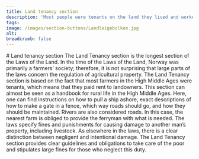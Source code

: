 ```yaml
---
title: Land tenancy section
description: 'Most people were tenants on the land they lived and worked'
tags:
image: /images/section-buttons/Landleigebolken.jpg
alt: 
breadcrumb: false
---
```



<SitatHero 
    title='Land tenancy' 
    ingress='“All goshawks and all gyrfalcons, wherever they lay their eggs, belong to a landowner.”'
    footer='Land Tenancy section, chapter 52'
/>

<Spacer height={10} />
 
<Container margin={10}>
    # Land tenancy section
</Container>

<Container stil="firstletter text-left text-xl" columns={2} margin={10}>
    The Land Tenancy section is the longest section of the Laws of the Land. In the time of the Laws of the Land, Norway was primarily a farmers’ society; therefore, it is not surprising that large parts of the laws concern the regulation of agricultural property. The Land Tenancy section is based on the fact that most farmers in the High Middle Ages were tenants, which means that they paid rent to landowners. This section can almost be seen as a handbook for rural life in the High Middle Ages. Here, one can find instructions on how to pull a ship ashore, exact descriptions of how to make a gate in a fence, which way roads should go, and how they should be maintained. Rivers are also considered roads. In this case, the nearest farm is obliged to provide the ferryman with what is needed. The laws specify fines and punishments for causing damage to another man’s property, including livestock. As elsewhere in the laws, there is a clear distinction between negligent and intentional damage. The Land Tenancy section provides clear guidelines and obligations to take care of the poor and stipulates large fines for those who neglect this duty.
</Container>

<Container>
    <SubTextsCards items={site.landsleiebolken} meta={meta} />
</Container>